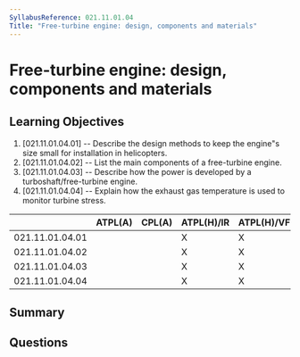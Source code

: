 ```yaml
---
SyllabusReference: 021.11.01.04
Title: "Free-turbine engine: design, components and materials"
---
```


# Free-turbine engine: design, components and materials

## Learning Objectives

1. [021.11.01.04.01] -- Describe the design methods to keep the engine"s size
   small for installation in helicopters.
2. [021.11.01.04.02] -- List the main components of a free-turbine engine.
3. [021.11.01.04.03] -- Describe how the power is developed by a
   turboshaft/free-turbine engine.
4. [021.11.01.04.04] -- Explain how the exhaust gas temperature is used to
   monitor turbine stress.

|                 | ATPL(A) | CPL(A) | ATPL(H)/IR | ATPL(H)/VFR | CPL(H) | IR  | CBIR(A) |
| --------------- | ------- | ------ | ---------- | ----------- | ------ | --- | ------- |
| 021.11.01.04.01 |         |        | X          | X           | X      |     |         |
| 021.11.01.04.02 |         |        | X          | X           | X      |     |         |
| 021.11.01.04.03 |         |        | X          | X           | X      |     |         |
| 021.11.01.04.04 |         |        | X          | X           | X      |     |         |

## Summary

## Questions
